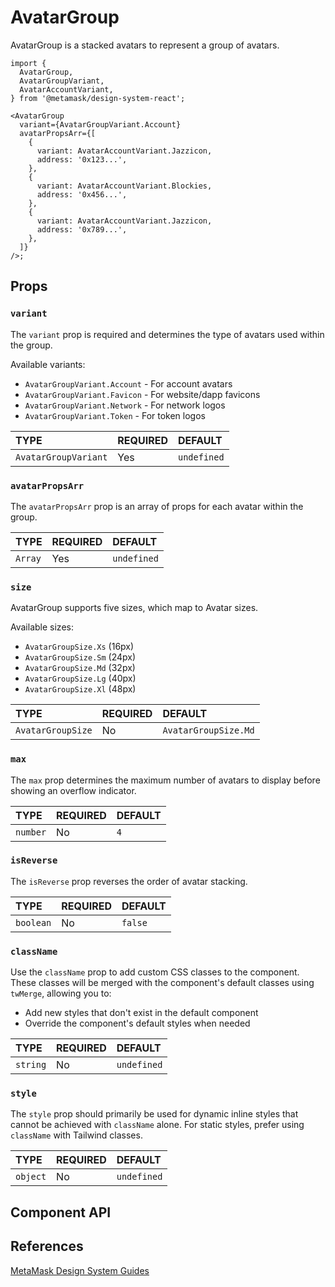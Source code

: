 

# AvatarGroup

AvatarGroup is a stacked avatars to represent a group of avatars.

```tsx
import {
  AvatarGroup,
  AvatarGroupVariant,
  AvatarAccountVariant,
} from '@metamask/design-system-react';

<AvatarGroup
  variant={AvatarGroupVariant.Account}
  avatarPropsArr={[
    {
      variant: AvatarAccountVariant.Jazzicon,
      address: '0x123...',
    },
    {
      variant: AvatarAccountVariant.Blockies,
      address: '0x456...',
    },
    {
      variant: AvatarAccountVariant.Jazzicon,
      address: '0x789...',
    },
  ]}
/>;
```

<Canvas of={AvatarGroupStories.Default} />

## Props

### `variant`

The `variant` prop is required and determines the type of avatars used within the group.

Available variants:
- `AvatarGroupVariant.Account` - For account avatars
- `AvatarGroupVariant.Favicon` - For website/dapp favicons  
- `AvatarGroupVariant.Network` - For network logos
- `AvatarGroupVariant.Token` - For token logos

<table>
  <thead>
    <tr>
      <th align="left">TYPE</th>
      <th align="left">REQUIRED</th>
      <th align="left">DEFAULT</th>
    </tr>
  </thead>
  <tbody>
    <tr>
      <td align="left">
        <code>AvatarGroupVariant</code>
      </td>
      <td align="left">Yes</td>
      <td align="left">
        <code>undefined</code>
      </td>
    </tr>
  </tbody>
</table>

<Canvas of={AvatarGroupStories.Variant} />

### `avatarPropsArr`

The `avatarPropsArr` prop is an array of props for each avatar within the group.

<table>
  <thead>
    <tr>
      <th align="left">TYPE</th>
      <th align="left">REQUIRED</th>
      <th align="left">DEFAULT</th>
    </tr>
  </thead>
  <tbody>
    <tr>
      <td align="left">
        <code>Array</code>
      </td>
      <td align="left">Yes</td>
      <td align="left">
        <code>undefined</code>
      </td>
    </tr>
  </tbody>
</table>

<Canvas of={AvatarGroupStories.AvatarPropsArr} />

### `size`

AvatarGroup supports five sizes, which map to Avatar sizes.

Available sizes:
- `AvatarGroupSize.Xs` (16px)
- `AvatarGroupSize.Sm` (24px)
- `AvatarGroupSize.Md` (32px)
- `AvatarGroupSize.Lg` (40px)
- `AvatarGroupSize.Xl` (48px)

<table>
  <thead>
    <tr>
      <th align="left">TYPE</th>
      <th align="left">REQUIRED</th>
      <th align="left">DEFAULT</th>
    </tr>
  </thead>
  <tbody>
    <tr>
      <td align="left">
        <code>AvatarGroupSize</code>
      </td>
      <td align="left">No</td>
      <td align="left">
        <code>AvatarGroupSize.Md</code>
      </td>
    </tr>
  </tbody>
</table>

<Canvas of={AvatarGroupStories.Size} />

### `max`

The `max` prop determines the maximum number of avatars to display before showing an overflow indicator.

<table>
  <thead>
    <tr>
      <th align="left">TYPE</th>
      <th align="left">REQUIRED</th>
      <th align="left">DEFAULT</th>
    </tr>
  </thead>
  <tbody>
    <tr>
      <td align="left">
        <code>number</code>
      </td>
      <td align="left">No</td>
      <td align="left">
        <code>4</code>
      </td>
    </tr>
  </tbody>
</table>

<Canvas of={AvatarGroupStories.Max} />

### `isReverse`

The `isReverse` prop reverses the order of avatar stacking.

<table>
  <thead>
    <tr>
      <th align="left">TYPE</th>
      <th align="left">REQUIRED</th>
      <th align="left">DEFAULT</th>
    </tr>
  </thead>
  <tbody>
    <tr>
      <td align="left">
        <code>boolean</code>
      </td>
      <td align="left">No</td>
      <td align="left">
        <code>false</code>
      </td>
    </tr>
  </tbody>
</table>

<Canvas of={AvatarGroupStories.IsReverse} />

### `className`

Use the `className` prop to add custom CSS classes to the component. These classes will be merged with the component's default classes using `twMerge`, allowing you to:

- Add new styles that don't exist in the default component
- Override the component's default styles when needed

<table>
  <thead>
    <tr>
      <th align="left">TYPE</th>
      <th align="left">REQUIRED</th>
      <th align="left">DEFAULT</th>
    </tr>
  </thead>
  <tbody>
    <tr>
      <td align="left">
        <code>string</code>
      </td>
      <td align="left">No</td>
      <td align="left">
        <code>undefined</code>
      </td>
    </tr>
  </tbody>
</table>

### `style`

The `style` prop should primarily be used for dynamic inline styles that cannot be achieved with `className` alone. For static styles, prefer using `className` with Tailwind classes.

<table>
  <thead>
    <tr>
      <th align="left">TYPE</th>
      <th align="left">REQUIRED</th>
      <th align="left">DEFAULT</th>
    </tr>
  </thead>
  <tbody>
    <tr>
      <td align="left">
        <code>object</code>
      </td>
      <td align="left">No</td>
      <td align="left">
        <code>undefined</code>
      </td>
    </tr>
  </tbody>
</table>

## Component API

<Controls of={AvatarGroupStories.Default} />

## References

[MetaMask Design System Guides](https://www.notion.so/MetaMask-Design-System-Guides-Design-f86ecc914d6b4eb6873a122b83c12940)
